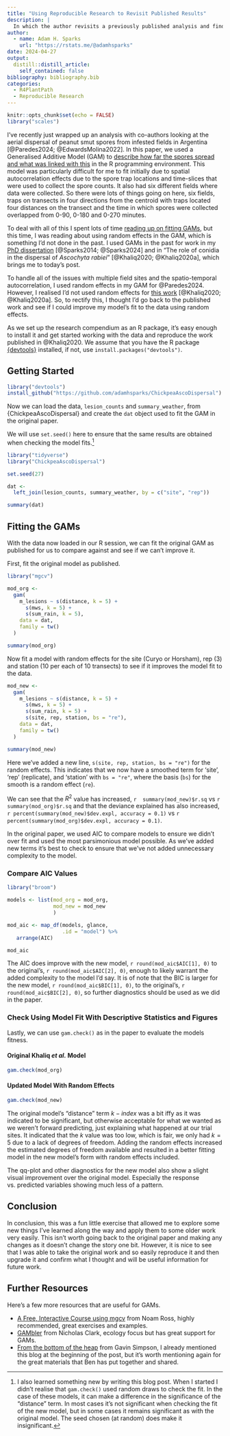```yaml
---
title: "Using Reproducible Research to Revisit Published Results"
description: |
  In which the author revisits a previously published analysis and finds ways to improve it while using reproducible research to illustrate refitting a GAM using random effects to improve the model.
author:
  - name: Adam H. Sparks
    url: "https://rstats.me/@adamhsparks"
date: 2024-04-27
output:
  distill::distill_article:
    self_contained: false
bibliography: bibliography.bib
categories: 
  - R4PlantPath
  - Reproducible Research
---
```


```r
knitr::opts_chunk$set(echo = FALSE)
library("scales")
```

I've recently just wrapped up an analysis with co-authors looking at the aerial dispersal of peanut smut spores from infested fields in Argentina [@Paredes2024; @EdwardsMolina2022].
In this paper, we used a Generalised Additive Model (GAM) to [describe how far the spores spread and what was linked with this](https://epifito.github.io/peanut_smut_aerial/gam_model.html) in the R programming environment.
This model was particularly difficult for me to fit initially due to spatial autocorrelation effects due to the spore trap locations and time-slices that were used to collect the spore counts.
It also had six different fields where data were collected.
So there were lots of things going on here, six fields, traps on transects in four directions from the centroid with traps located four distances on the transect and the time in which spores were collected overlapped from 0-90, 0-180 and 0-270 minutes.

To deal with all of this I spent lots of time [reading up on fitting GAMs](https://fromthebottomoftheheap.net/2021/02/02/random-effects-in-gams/), but this time, I was reading about using random effects in the GAM, which is something I'd not done in the past.
I used GAMs in the past for work in my [PhD dissertation](https://codeberg.org/adamhsparks/Global_Potato_LB_Metamodelling) [@Sparks2014; @Sparks2024] and in "The role of conidia in the dispersal of *Ascochyta rabiei*" [@Khaliq2020; @Khaliq2020a], which brings me to today's post.

To handle all of the issues with multiple field sites and the spatio-temporal autocorrelation, I used random effects in my GAM for @Paredes2024.
However, I realised I'd not used random effects for [this work](https://adamhsparks.github.io/ChickpeaAscoDispersal/articles/a05_GAM.html/) [@Khaliq2020; @Khaliq2020a].
So, to rectify this, I thought I'd go back to the published work and see if I could improve my model's fit to the data using random effects.

As we set up the research compendium as an R package, it's easy enough to install it and get started working with the data and reproduce the work published in @Khaliq2020.
We assume that you have the R package [{devtools}](https://devtools.r-lib.org/) installed, if not, use `install.packages("devtools")`.

## Getting Started

```r
library("devtools")
install_github("https://github.com/adamhsparks/ChickpeaAscoDispersal")
```

Now we can load the data, `lesion_counts` and `summary_weather`, from {ChickpeaAscoDispersal} and create the `dat` object used to fit the GAM in the original paper.

We will use `set.seed()` here to ensure that the same results are obtained when checking the model fits.^[I also learned something new by writing this blog post. When I started I didn't realise that `gam.check()` used random draws to check the fit. In the case of these models, it can make a difference in the significance of the "distance" term. In most cases it's not significant when checking the fit of the new model, but in some cases it remains significant as with the original model. The seed chosen (at random) does make it insignificant.]

```r
library("tidyverse")
library("ChickpeaAscoDispersal")

set.seed(27)

dat <-
  left_join(lesion_counts, summary_weather, by = c("site", "rep"))

summary(dat)
```

## Fitting the GAMs

With the data now loaded in our R session, we can fit the original GAM as published for us to compare against and see if we can't improve it.

First, fit the original model as published.

```r
library("mgcv")

mod_org <-
  gam(
    m_lesions ~ s(distance, k = 5) +
      s(mws, k = 5) +
      s(sum_rain, k = 5),
    data = dat,
    family = tw()
  )

summary(mod_org)
```

Now fit a model with random effects for the site (Curyo or Horsham), rep (3) and station (10 per each of 10 transects) to see if it improves the model fit to the data.

```r
mod_new <-
  gam(
    m_lesions ~ s(distance, k = 5) +
      s(mws, k = 5) +
      s(sum_rain, k = 5) +
      s(site, rep, station, bs = "re"),
    data = dat,
    family = tw()
  )

summary(mod_new)
```

Here we've added a new line, `s(site, rep, station, bs = "re")` for the random effects.
This indicates that we now have a smoothed term for 'site', 'rep' (replicate), and 'station' with `bs = "re"`, where the basis (`bs`) for the smooth is a random effect (`re`).

We can see that the $R^2$ value has increased, `r  summary(mod_new)$r.sq` vs `r summary(mod_org)$r.sq` and that the deviance explained has also increased, `r percent(summary(mod_new)$dev.expl, accuracy = 0.1)` vs `r percent(summary(mod_org)$dev.expl, accuracy = 0.1)`.

In the original paper, we used AIC to compare models to ensure we didn't over fit and used the most parsimonious model possible.
As we've added new terms it's best to check to ensure that we've not added unnecessary complexity to the model.

### Compare AIC Values

```r
library("broom")

models <- list(mod_org = mod_org,
               mod_new = mod_new
               )

mod_aic <- map_df(models, glance,
                  .id = "model") %>%
   arrange(AIC)

mod_aic
```

The AIC does improve with the new model, `r round(mod_aic$AIC[1], 0)` to the original's, `r round(mod_aic$AIC[2], 0)`, enough to likely warrant the added complexity to the model I'd say.
It is of note that the BIC is larger for the new model, `r round(mod_aic$BIC[1], 0)`, to the original's, `r round(mod_aic$BIC[2], 0)`, so further diagnostics should be used as we did in the paper.

### Check Using Model Fit With Descriptive Statistics and Figures

Lastly, we can use `gam.check()` as in the paper to evaluate the models fitness.

#### Original Khaliq _et al._ Model

```r
gam.check(mod_org)
```

#### Updated Model With Random Effects

```r
gam.check(mod_new)
```
The original model's "distance" term $k-index$ was a bit iffy as it was indicated to be significant, but otherwise acceptable for what we wanted as we weren't forward predicting, just explaining what happened at our trial sites.
It indicated that the $k$ value was too low, which is fair, we only had $k = 5$ due to a lack of degrees of freedom.
Adding the random effects increased the estimated degrees of freedom available and resulted in a better fitting model in the new model's form with random effects included.

The qq-plot and other diagnostics for the new model also show a slight visual improvement over the original model.
Especially the response vs. predicted variables showing much less of a pattern.

## Conclusion

In conclusion, this was a fun little exercise that allowed me to explore some new things I've learned along the way and apply them to some older work very easily.
This isn't worth going back to the original paper and making any changes as it doesn't change the story one bit.
However, it is nice to see that I was able to take the original work and so easily reproduce it and then upgrade it and confirm what I thought and will be useful information for future work.

## Further Resources

Here's a few more resources that are useful for GAMs.

- [A Free, Interactive Course using mgcv](https://noamross.github.io/gams-in-r-course/) from Noam Ross, highly recommended, great exercises and examples.
- [GAMbler](https://ecogambler.netlify.app/blog/) from Nicholas Clark, ecology focus but has great support for GAMs.
- [From the bottom of the heap](https://fromthebottomoftheheap.net/blog/) from Gavin Simpson, I already mentioned this blog at the beginning of the post, but it's worth mentioning again for the great materials that Ben has put together and shared.